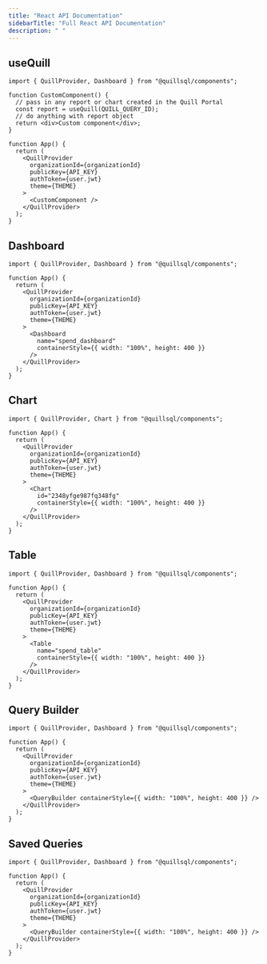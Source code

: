 ```yaml
---
title: "React API Documentation"
sidebarTitle: "Full React API Documentation"
description: " "
---
```


## useQuill

<Card>

```tsx App.tsx
import { QuillProvider, Dashboard } from "@quillsql/components";

function CustomComponent() {
  // pass in any report or chart created in the Quill Portal
  const report = useQuill(QUILL_QUERY_ID);
  // do anything with report object
  return <div>Custom component</div>;
}

function App() {
  return (
    <QuillProvider
      organizationId={organizationId}
      publicKey={API_KEY}
      authToken={user.jwt}
      theme={THEME}
    >
      <CustomComponent />
    </QuillProvider>
  );
}
```

</Card>

## Dashboard

<Card>

```tsx App.tsx
import { QuillProvider, Dashboard } from "@quillsql/components";

function App() {
  return (
    <QuillProvider
      organizationId={organizationId}
      publicKey={API_KEY}
      authToken={user.jwt}
      theme={THEME}
    >
      <Dashboard
        name="spend_dashboard"
        containerStyle={{ width: "100%", height: 400 }}
      />
    </QuillProvider>
  );
}
```

</Card>

## Chart

<Card>

```tsx App.tsx
import { QuillProvider, Chart } from "@quillsql/components";

function App() {
  return (
    <QuillProvider
      organizationId={organizationId}
      publicKey={API_KEY}
      authToken={user.jwt}
      theme={THEME}
    >
      <Chart
        id="2348yfge987fq348fg"
        containerStyle={{ width: "100%", height: 400 }}
      />
    </QuillProvider>
  );
}
```

</Card>

## Table

<Card>

```tsx App.tsx
import { QuillProvider, Dashboard } from "@quillsql/components";

function App() {
  return (
    <QuillProvider
      organizationId={organizationId}
      publicKey={API_KEY}
      authToken={user.jwt}
      theme={THEME}
    >
      <Table
        name="spend_table"
        containerStyle={{ width: "100%", height: 400 }}
      />
    </QuillProvider>
  );
}
```

</Card>

## Query Builder

<Card>

```tsx App.tsx
import { QuillProvider, Dashboard } from "@quillsql/components";

function App() {
  return (
    <QuillProvider
      organizationId={organizationId}
      publicKey={API_KEY}
      authToken={user.jwt}
      theme={THEME}
    >
      <QueryBuilder containerStyle={{ width: "100%", height: 400 }} />
    </QuillProvider>
  );
}
```

</Card>

## Saved Queries

```tsx App.tsx
import { QuillProvider, Dashboard } from "@quillsql/components";

function App() {
  return (
    <QuillProvider
      organizationId={organizationId}
      publicKey={API_KEY}
      authToken={user.jwt}
      theme={THEME}
    >
      <QueryBuilder containerStyle={{ width: "100%", height: 400 }} />
    </QuillProvider>
  );
}
```
